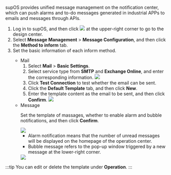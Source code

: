 
supOS provides unified message management on the notification center, which can push alarms and to-do messages generated in industrial APPs to emails and messages through APIs.


1. Log in to supOS, and then click <img src="https://wordpressfreezonex.oss-accelerate.aliyuncs.com/platform/7.png" /> at the upper-right corner to go to the design center.
2. Select <strong>Message Management</strong> > <strong>Message Configuration</strong>, and then click the <strong>Method to inform</strong> tab.
3. Set the basic information of each inform method.

<ul>
<ul>
<li>Mail
<ol>
<li>Select <strong>Mail</strong> > <strong>Basic Settings</strong>.</li>
<li>Select service type from <b>SMTP</b> and <b>Exchange Online</b>, and enter the corresponding information.

<img width={450} src="https://wordpressfreezonex.oss-accelerate.aliyuncs.com/4.2/supos/214.png"/>

</li>
<li>Click <strong>Test Connection</strong> to test whether the email can be sent.</li>
<li>Click the <strong>Default Template</strong> tab, and then click <strong>New</strong>.</li>
<li>Enter the template content as the email to be sent, and then click <strong>Confirm</strong>.
<img width={450} src="https://wordpressfreezonex.oss-accelerate.aliyuncs.com/4.2/supos/215.png"/>
</li>
</ol>
</li>
<li>
Message
<p>
Set the template of massages, whether to enable alarm and
bubble notifications, and then click <strong>Confirm</strong>.
</p>
<img width={450} src="https://wordpressfreezonex.oss-accelerate.aliyuncs.com/4.2/supos/216.png"/>
<ul>
<li>Alarm notification means that the number of unread messages will be displayed on the homepage of the operation center.
</li>
<li> Bubble message refers to the pop-up window triggered by a new message at the lower-right corner.
</li>
</ul>

<img src="https://wordpressfreezonex.oss-accelerate.aliyuncs.com/platform/40.png"/>
</li>
</ul>
</ul>

:::tip
You can edit or delete the template under <strong>Operation</strong>.
:::